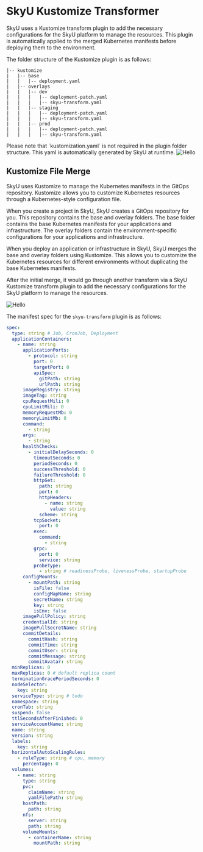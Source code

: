 




# SkyU Kustomize Transformer

SkyU uses a Kustomize transform plugin to add the necessary configurations for the SkyU platform to manage the resources. This plugin is automatically applied to the merged Kubernetes manifests before deploying them to the environment.

The folder structure of the Kustomize plugin is as follows:

```
|-- kustomize
|   |-- base
|   |   |-- deployment.yaml
|   |-- overlays
|   |   |-- dev
|   |   |   |-- deployment-patch.yaml
|   |   |   |-- skyu-transform.yaml
|   |   |-- staging
|   |   |   |-- deployment-patch.yaml
|   |   |   |-- skyu-transform.yaml
|   |   |-- prod
|   |   |   |-- deployment-patch.yaml
|   |   |   |-- skyu-transform.yaml
```

<Callout type="info">
Please note that `kustomization.yaml` is not required in the plugin folder structure. This yaml is automatically generated by SkyU at runtime.
</Callout>

<Image src="/assets/images/root/merging-example.png" alt="Hello" width={1000} height={500}  />


## Kustomize File Merge

SkyU uses Kustomize to manage the Kubernetes manifests in the GitOps repository. Kustomize allows you to customize Kubernetes resources through a Kubernetes-style configuration file. 

When you create a project in SkyU, SkyU creates a GitOps repository for you. This repository contains the base and overlay folders. The base folder contains the base Kubernetes manifests for your applications and infrastructure. The overlay folders contain the environment-specific configurations for your applications and infrastructure.

When you deploy an application or infrastructure in SkyU, SkyU merges the base and overlay folders using Kustomize. This allows you to customize the Kubernetes resources for different environments without duplicating the base Kubernetes manifests.

After the initial merge, it would go through another transform via a SkyU Kustomize transform plugin to add the necessary configurations for the SkyU platform to manage the resources.

<Image src="/assets/images/root/kustomize-merge.png" alt="Hello" width={1000} height={500}  />

The manifest spec for the  `skyu-transform` plugin is as follows:

```yaml
spec:
  type: string # Job, CronJob, Deployment
  applicationContainers:
    - name: string
      applicationPorts:
        - protocol: string
          port: 0
          targetPort: 0
          apiSpec:
            gitPath: string
            urlPath: string
      imageRegistry: string
      imageTag: string
      cpuRequestMili: 0
      cpuLimitMili: 0
      memoryRequestMb: 0
      memoryLimitMb: 0
      command:
        - string
      args:
        - string
      healthChecks:
        - initialDelaySeconds: 0
          timeoutSeconds: 0
          periodSeconds: 0
          successThreshold: 0
          failureThreshold: 0
          httpGet:
            path: string
            port: 0
            httpHeaders:
              - name: string
                value: string
            scheme: string
          tcpSocket:
            port: 0
          exec:
            command:
              - string
          grpc:
            port: 0
            service: string
          probeType:
            - string # readinessProbe, livenessProbe, startupProbe
      configMounts:
        - mountPath: string
          isFile: false
          configMapName: string
          secretName: string
          key: string
          isEnv: false
      imagePullPolicy: string
      credentialId: string
      imagePullSecretName: string
      commitDetails:
        commitHash: string
        commitTime: string
        commitUser: string
        commitMessage: string
        commitAvatar: string
  minReplicas: 0
  maxReplicas: 0 # default replica count
  terminationGracePeriodSeconds: 0
  nodeSelector:
    key: string
  serviceType: string # todo
  namespace: string
  cronTab: string
  suspend: false
  ttlSecondsAfterFinished: 0
  serviceAccountName: string
  name: string
  version: string
  labels:
    key: string
  horizontalAutoScalingRules:
    - ruleType: string # cpu, memory
      percentage: 0
  volumes:
    - name: string
      type: string
      pvc:
        claimName: string
        yamlFilePath: string
      hostPath:
        path: string
      nfs:
        server: string
        path: string
      volumeMounts:
        - containerName: string
          mountPath: string
```
